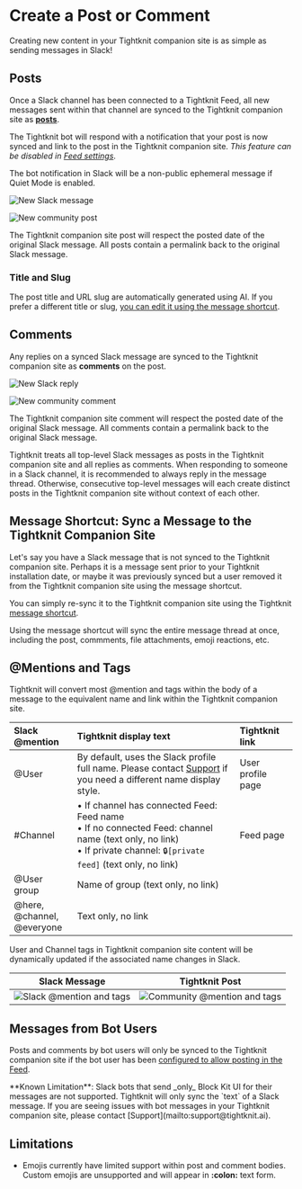 # Create a Post or Comment

Creating new content in your Tightknit companion site is as simple as sending messages in Slack!

## Posts

Once a Slack channel has been connected to a Tightknit Feed, all new messages sent within that channel
are synced to the Tightknit companion site as **[posts](../../tightknit-site/post)**.

The Tightknit bot will respond with a notification that your post is now synced and link to the post in the Tightknit companion site. _This feature can be disabled in [Feed settings](../../slack-administration/channel-and-feed-settings)_.


<Callout type="info">
  The bot notification in Slack will be a non-public ephemeral message if Quiet
  Mode is enabled.
</Callout>

![New Slack message](/new-slack-message2.png)

![New community post](/new-post.png)

The Tightknit companion site post will respect the posted date of the original Slack message. All posts contain a permalink back to the original Slack message.

### Title and Slug

The post title and URL slug are automatically generated using AI.
If you prefer a different title or slug, [you can edit it using the message shortcut](./edit-post-or-comment).

## Comments

Any replies on a synced Slack message are synced to the Tightknit companion site as **comments** on the post.

![New Slack reply](/new-slack-reply.png)

![New community comment](/new-comment.png)

The Tightknit companion site comment will respect the posted date of the original Slack message. All comments contain a permalink back to the original Slack message.

<Callout>
  Tightknit treats all top-level Slack messages as posts in the Tightknit
  companion site and all replies as comments. When responding to someone in a
  Slack channel, it is recommended to always reply in the message thread.
  Otherwise, consecutive top-level messages will each create distinct posts in
  the Tightknit companion site without context of each other.
</Callout>

## Message Shortcut: Sync a Message to the Tightknit Companion Site

Let's say you have a Slack message that is not synced to the Tightknit companion site. Perhaps it is a message sent prior
to your Tightknit installation date, or maybe it was previously synced but a user removed it from the Tightknit companion site using the message shortcut.

You can simply re-sync it to the Tightknit companion site using the Tightknit [message shortcut](../message-shortcuts).

<Callout>
  Using the message shortcut will sync the entire message thread at once,
  including the post, commments, file attachments, emoji reactions, etc.
</Callout>

## @Mentions and Tags

Tightknit will convert most @mention and tags within the body of a message to the equivalent name and link within the Tightknit companion site.

| **Slack @mention**                   | **Tightknit display text**                                                                                                                                                 | **Tightknit link** |
| :----------------------------------- | :------------------------------------------------------------------------------------------------------------------------------------------------------------------------- | :----------------- |
| @User                                | By default, uses the Slack profile full name. Please contact [Support](mailto:support@tightknit.ai) if you need a different name display style.                            | User profile page  |
| #Channel                             | • If channel has connected Feed: Feed name<br/>• If no connected Feed: channel name (text only, no link)<br/>• If private channel: `🔒[private feed]` (text only, no link) | Feed page          |
| @User group                          | Name of group (text only, no link)                                                                                                                                         |                    |
| @here,<br/> @channel,<br/> @everyone | Text only, no link                                                                                                                                                         |                    |

User and Channel tags in Tightknit companion site content will be dynamically updated if the associated name changes in Slack.

|                   Slack Message                   |                      Tightknit Post                       |
| :-----------------------------------------------: | :-------------------------------------------------------: |
| ![Slack @mention and tags](/at-mention-slack.png) | ![Community @mention and tags](/at-mention-community.png) |

## Messages from Bot Users

Posts and comments by bot users will only be synced to the Tightknit companion site if the bot user has been [configured to allow posting in the Feed](../../slack-administration/manage-feed).

<Callout type="warning" emoji="⚠️">
  **Known Limitation**: Slack bots that send _only_ Block Kit UI for their
  messages are not supported. Tightknit will only sync the `text` of a Slack
  message. If you are seeing issues with bot messages in your Tightknit
  companion site, please contact [Support](mailto:support@tightknit.ai).
</Callout>

## Limitations

- Emojis currently have limited support within post and comment bodies.
  Custom emojis are unsupported and will appear in **:colon:** text form.
